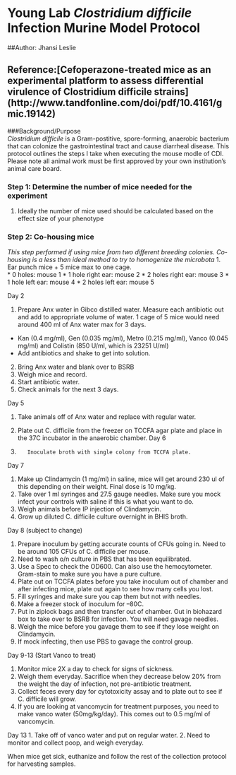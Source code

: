# Young Lab *Clostridium difficile* Infection Murine Model Protocol
##Author: Jhansi Leslie 

## Reference:[Cefoperazone-treated mice as an experimental platform to assess differential virulence of Clostridium difficile strains] (http://www.tandfonline.com/doi/pdf/10.4161/gmic.19142) 

###Background/Purpose  
 *Clostridium difficile* is a Gram-postitive, spore-forming,  anaerobic bacterium that can colonize the gastrointestinal tract and cause diarrheal disease. 
This protocol outlines the steps I take when executing the mouse modle of CDI. Please note all animal work must be first approved by your own institution's animal care board. 

### Step 1: Determine the number of mice needed for the experiment 
1. Ideally the number of mice used should be calculated based on the effect size of your phenotype 


### Step 2: Co-housing mice 
*This step performed if using mice from two different breeding colonies. Co-housing is a less than ideal method to try to homogenize the microbota*
1. Ear punch mice 
	+  5 mice max to one cage.		
	*	0 holes: mouse 1
	*	1 hole right ear: mouse 2
	*	2 holes right ear: mouse 3
	*	1 hole left ear: mouse 4
	*	2 holes left ear: mouse 5


Day 2

1.	Prepare Anx water in Gibco distilled water. Measure each antibiotic out and add to appropriate volume of water. 1 cage of 5 mice would need around 400 ml of Anx water max for 3 days.
-	Kan (0.4 mg/ml), Gen (0.035 mg/ml), Metro (0.215 mg/ml), Vanco (0.045 mg/ml) and Colistin (850 U/ml, which is 23251 U/ml)
-	Add antibiotics and shake to get into solution. 
2.	Bring Anx water and blank over to BSRB
3.	Weigh mice and record.
4.	Start antibiotic water.  
5.	Check animals for the next 3 days.

Day 5

1.	Take animals off of Anx water and replace with regular water.
2.	Plate out C. difficile from the freezer on TCCFA agar plate and place in the 37C incubator in the anaerobic chamber. 
Day 6

1.	      Inoculate broth with single colony from TCCFA plate.

Day 7

1.	Make up Clindamycin (1 mg/ml) in saline, mice will get around 230 ul of this depending on their weight. Final dose is 10 mg/kg. 
2.	Take over 1 ml syringes and 27.5 gauge needles.  Make sure you mock infect your controls with saline if this is what you want to do. 
3.	Weigh animals before IP injection of Clindamycin.
4.	Grow up diluted C. difficile culture overnight in BHIS broth. 

Day 8 (subject to change)

1.	Prepare inoculum by getting accurate counts of CFUs going in. Need to be around 105 CFUs of C. difficile per mouse.  
2.	Need to wash o/n culture in PBS that has been equilibrated. 
3.	Use a Spec to check the OD600.  Can also use the hemocytometer. Gram-stain to make sure you have a pure culture.
4.	Plate out on TCCFA plates before you take inoculum out of chamber and after infecting mice, plate out again to see how many cells you lost.
5.	Fill syringes and make sure you cap them but not with needles. 
6.	Make a freezer stock of inoculum for –80C.
7.	Put in ziplock bags and then transfer out of chamber. Out in biohazard box to take over to BSRB for infection. You will need gavage needles.
8.	Weigh the mice before you gavage them to see if they lose weight on Clindamycin.
9.	If mock infecting, then use PBS to gavage the control group.

Day 9-13  (Start Vanco to treat)
	
1.	Monitor mice 2X a day to check for signs of sickness.
2.	Weigh them everyday. Sacrifice when they decrease below 20% from the weight the day of infection, not pre-antibiotic treatment.
3.	Collect feces every day for cytotoxicity assay and to plate out to see if C. difficile will grow.
4.	If you are looking at vancomycin for treatment purposes, you need to make vanco water (50mg/kg/day).  This comes out to 0.5 mg/ml of vancomycin.


Day 13
1.	Take off of vanco water and put on regular water. 
2.	Need to monitor and collect poop, and weigh everyday.

When mice get sick, euthanize and follow the rest of the collection protocol for harvesting samples. 

